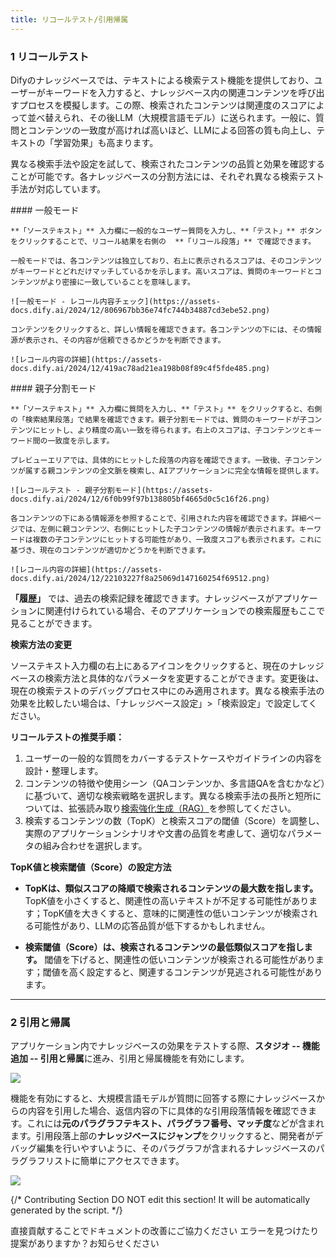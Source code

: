 ```yaml
---
title: リコールテスト/引用帰属
---
```


### 1 リコールテスト

Difyのナレッジベースでは、テキストによる検索テスト機能を提供しており、ユーザーがキーワードを入力すると、ナレッジベース内の関連コンテンツを呼び出すプロセスを模擬します。この際、検索されたコンテンツは関連度のスコアによって並べ替えられ、その後LLM（大規模言語モデル）に送られます。一般に、質問とコンテンツの一致度が高ければ高いほど、LLMによる回答の質も向上し、テキストの「学習効果」も高まります。

異なる検索手法や設定を試して、検索されたコンテンツの品質と効果を確認することが可能です。各ナレッジベースの分割方法には、それぞれ異なる検索テスト手法が対応しています。

<Tabs>
  <Tab title="Automatic">
    #### 一般モード

    **「ソーステキスト」** 入力欄に一般的なユーザー質問を入力し、**「テスト」** ボタンをクリックすることで、リコール結果を右側の  **「リコール段落」** で確認できます。

    一般モードでは、各コンテンツは独立しており、右上に表示されるスコアは、そのコンテンツがキーワードとどれだけマッチしているかを示します。高いスコアは、質問のキーワードとコンテンツがより密接に一致していることを意味します。

    ![一般モード - レコール内容チェック](https://assets-docs.dify.ai/2024/12/806967bb36e74fc744b34887cd3ebe52.png)

    コンテンツをクリックすると、詳しい情報を確認できます。各コンテンツの下には、その情報源が表示され、その内容が信頼できるかどうかを判断できます。

    ![レコール内容の詳細](https://assets-docs.dify.ai/2024/12/419ac78ad21ea198b08f89c4f5fde485.png)
  </Tab>

  <Tab title="Custom">
    #### 親子分割モード

    **「ソーステキスト」** 入力欄に質問を入力し、**「テスト」** をクリックすると、右側の「検索結果段落」で結果を確認できます。親子分割モードでは、質問のキーワードが子コンテンツにヒットし、より精度の高い一致を得られます。右上のスコアは、子コンテンツとキーワード間の一致度を示します。

    プレビューエリアでは、具体的にヒットした段落の内容を確認できます。一致後、子コンテンツが属する親コンテンツの全文脈を検索し、AIアプリケーションに完全な情報を提供します。

    ![レコールテスト - 親子分割モード](https://assets-docs.dify.ai/2024/12/6f0b99f97b138805bf4665d0c5c16f26.png)

    各コンテンツの下にある情報源を参照することで、引用された内容を確認できます。詳細ページでは、左側に親コンテンツ、右側にヒットした子コンテンツの情報が表示されます。キーワードは複数の子コンテンツにヒットする可能性があり、一致度スコアも表示されます。これに基づき、現在のコンテンツが適切かどうかを判断できます。

    ![レコール内容の詳細](https://assets-docs.dify.ai/2024/12/22103227f8a25069d147160254f69512.png)
  </Tab>
</Tabs>

**「履歴」** では、過去の検索記録を確認できます。ナレッジベースがアプリケーションに関連付けられている場合、そのアプリケーションでの検索履歴もここで見ることができます。

**検索方法の変更**

ソーステキスト入力欄の右上にあるアイコンをクリックすると、現在のナレッジベースの検索方法と具体的なパラメータを変更することができます。変更後は、現在の検索テストのデバッグプロセス中にのみ適用されます。異なる検索手法の効果を比較したい場合は、「ナレッジベース設定」>「検索設定」で設定してください。

**リコールテストの推奨手順：**

1. ユーザーの一般的な質問をカバーするテストケースやガイドラインの内容を設計・整理します。
2. コンテンツの特徴や使用シーン（QAコンテンツか、多言語QAを含むかなど）に基づいて、適切な検索戦略を選択します。異なる検索手法の長所と短所については、拡張読み取り[検索強化生成（RAG）](/learn-more/extended-reading/retrieval-augment/)を参照してください。
3. 検索するコンテンツの数（TopK）と検索スコアの閾値（Score）を調整し、実際のアプリケーションシナリオや文書の品質を考慮して、適切なパラメータの組み合わせを選択します。

**TopK値と検索閾値（Score）の設定方法**

* **TopKは、類似スコアの降順で検索されるコンテンツの最大数を指します。** TopK値を小さくすると、関連性の高いテキストが不足する可能性があります；TopK値を大きくすると、意味的に関連性の低いコンテンツが検索される可能性があり、LLMの応答品質が低下するかもしれません。

* **検索閾値（Score）は、検索されるコンテンツの最低類似スコアを指します。** 閾値を下げると、関連性の低いコンテンツが検索される可能性があります；閾値を高く設定すると、関連するコンテンツが見逃される可能性があります。

---

### 2 引用と帰属

アプリケーション内でナレッジベースの効果をテストする際、**スタジオ -- 機能追加 -- 引用と帰属**に進み、引用と帰属機能を有効にします。

![](https://assets-docs.dify.ai/2025/04/ed723cf831f455c361642b1d5cc5b621.png)

機能を有効にすると、大規模言語モデルが質問に回答する際にナレッジベースからの内容を引用した場合、返信内容の下に具体的な引用段落情報を確認できます。これには**元のパラグラフテキスト、パラグラフ番号、マッチ度**などが含まれます。引用段落上部の**ナレッジベースにジャンプ**をクリックすると、開発者がデバッグ編集を行いやすいように、そのパラグラフが含まれるナレッジベースのパラグラフリストに簡単にアクセスできます。

![](https://assets-docs.dify.ai/2025/04/de0b5bd3ed224844f70d2e31b4e5f989.png)

{/*
Contributing Section
DO NOT edit this section!
It will be automatically generated by the script.
*/}

<CardGroup cols="2">
    <Card
        title="このページを編集する"
        icon="pen-to-square"
        href="https://github.com/langgenius/dify-docs-mintlify/edit/main/ja-jp/guides/knowledge-base/retrieval-test-and-citation.mdx"
    >
        直接貢献することでドキュメントの改善にご協力ください
    </Card>
    <Card
        title="問題を報告する"
        icon="github"
        href="https://github.com/langgenius/dify-docs-mintlify/issues/new?title=ドキュメントの問題%3A%20eval-test-and-citat&body=%23%23%20問題の説明%0A%3C%21--%20発見した問題について簡単に説明してください%20--%3E%0A%0A%23%23%20ページリンク%0Ahttps%3A%2F%2Fgithub.com%2Flanggenius%2Fdify-docs-mintlify%2Fblob%2Fmain%2Fja-jp/guides/knowledge-base%2Fretrieval-test-and-citation.mdx%0A%0A%23%23%20提案される変更%0A%3C%21--%20特定の変更案がある場合は、ここで説明してください%20--%3E%0A%0A%3C%21--%20ドキュメントの品質向上にご協力いただきありがとうございます！%20--%3E"
    >
        エラーを見つけたり提案がありますか？お知らせください
    </Card>
</CardGroup>
